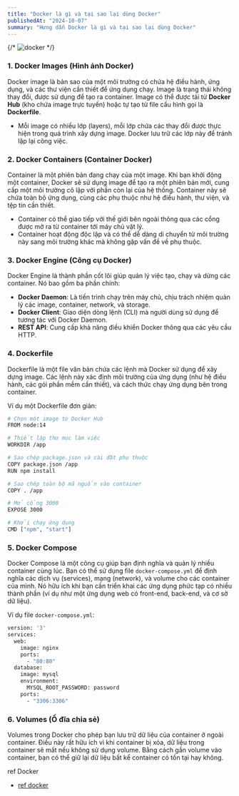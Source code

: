 ```yaml
---
title: "Docker là gì và tại sao lại dùng Docker"
publishedAt: "2024-10-07"
summary: "Hưng dẫn Docker là gì và tại sao lại dùng Docker"
---
```



{/* ![docker](https://techvccloud.mediacdn.vn/2018/7/13/docker-1531468887078532266614-0-14-400-726-crop-15314688919081778546108.png 'docker') */}
### 1. **Docker Images (Hình ảnh Docker)**

Docker image là bản sao của một môi trường có chứa hệ điều hành, ứng dụng, và các thư viện cần thiết để ứng dụng chạy. Image là trạng thái không thay đổi, được sử dụng để tạo ra container. Image có thể được tải từ **Docker Hub** (kho chứa image trực tuyến) hoặc tự tạo từ file cấu hình gọi là **Dockerfile**.

* Mỗi image có nhiều lớp (layers), mỗi lớp chứa các thay đổi được thực hiện trong quá trình xây dựng image. Docker lưu trữ các lớp này để tránh lặp lại công việc.

### 2. **Docker Containers (Container Docker)**

Container là một phiên bản đang chạy của một image. Khi bạn khởi động một container, Docker sẽ sử dụng image để tạo ra một phiên bản mới, cung cấp một môi trường cô lập với phần còn lại của hệ thống. Container này sẽ chứa toàn bộ ứng dụng, cùng các phụ thuộc như hệ điều hành, thư viện, và tệp tin cần thiết.

* Container có thể giao tiếp với thế giới bên ngoài thông qua các cổng được mở ra từ container tới máy chủ vật lý.
* Container hoạt động độc lập và có thể dễ dàng di chuyển từ môi trường này sang môi trường khác mà không gặp vấn đề về phụ thuộc.

### 3. **Docker Engine (Công cụ Docker)**

Docker Engine là thành phần cốt lõi giúp quản lý việc tạo, chạy và dừng các container. Nó bao gồm ba phần chính:

* **Docker Daemon**: Là tiến trình chạy trên máy chủ, chịu trách nhiệm quản lý các image, container, network, và storage.
* **Docker Client**: Giao diện dòng lệnh (CLI) mà người dùng sử dụng để tương tác với Docker Daemon.
* **REST API**: Cung cấp khả năng điều khiển Docker thông qua các yêu cầu HTTP.

### 4. **Dockerfile**

Dockerfile là một file văn bản chứa các lệnh mà Docker sử dụng để xây dựng image. Các lệnh này xác định môi trường của ứng dụng (như hệ điều hành, các gói phần mềm cần thiết), và cách thức chạy ứng dụng bên trong container.

Ví dụ một Dockerfile đơn giản:

```sh
# Chọn một image từ Docker Hub
FROM node:14

# Thiết lập thư mục làm việc
WORKDIR /app

# Sao chép package.json và cài đặt phụ thuộc
COPY package.json /app
RUN npm install

# Sao chép toàn bộ mã nguồn vào container
COPY . /app

# Mở cổng 3000
EXPOSE 3000

# Khởi chạy ứng dụng
CMD ["npm", "start"]

```

### 5. **Docker Compose**

Docker Compose là một công cụ giúp bạn định nghĩa và quản lý nhiều container cùng lúc. Bạn có thể sử dụng file `docker-compose.yml` để định nghĩa các dịch vụ (services), mạng (network), và volume cho các container của mình. Nó hữu ích khi bạn cần triển khai các ứng dụng phức tạp có nhiều thành phần (ví dụ như một ứng dụng web có front-end, back-end, và cơ sở dữ liệu).

Ví dụ file `docker-compose.yml`:

```sh
version: '3'
services:
  web:
    image: nginx
    ports:
      - "80:80"
  database:
    image: mysql
    environment:
      MYSQL_ROOT_PASSWORD: password
    ports:
      - "3306:3306"
```

### 6. **Volumes (Ổ đĩa chia sẻ)**

Volumes trong Docker cho phép bạn lưu trữ dữ liệu của container ở ngoài container. Điều này rất hữu ích vì khi container bị xóa, dữ liệu trong container sẽ mất nếu không sử dụng volume. Bằng cách gắn volume vào container, bạn có thể giữ lại dữ liệu bất kể container có tồn tại hay không.

ref Docker

* [ref docker](https://github.com/Hjn4Pwn/docker-docs "Docker xem thêm")
